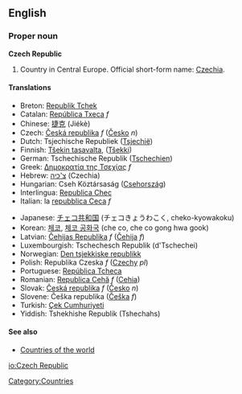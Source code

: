 ==English==
===Proper noun===
'''Czech Republic'''

#Country in Central Europe. Official short-form name: [[Czechia]].

====Translations====
{{top}}
*Breton: [[Republik Tchek]]
*Catalan: [[República Txeca]] ''f''
*Chinese: [[捷克]] (Jiékè)
*Czech: [[Česká republika]]  ''f'' ([[Česko]] ''n'')
*Dutch: Tsjechische Republiek ([[Tsjechië]])
*Finnish: [[Tšekin tasavalta]], ([[Tšekki]])
*German: Tschechische Republik ([[Tschechien]])
*Greek: [[Δημοκρατία της Τσεχίας]] ''f''
*Hebrew: [[צ'כיה]] (Czechia)
*Hungarian: Cseh Köztársaság ([[Csehország]])
*Interlingua: [[Republica Chec]]
*Italian: la [[repubblica Ceca]] ''f''
{{mid}}
*Japanese: [[チェコ共和国]] (チェコきょうわこく, cheko-kyowakoku)
*Korean: [[체코]], [[체코 공화국]] (che co, che co gong hwa gook)
*Latvian: [[Čehijas Republika]] ''f'' ([[Čehija]] ''f'')
*Luxembourgish: Tschechesch Republik (d'Tschechei)
*Norwegian: [[Den tsjekkiske republikk]]
*Polish: Republika Czeska ''f'' ([[Czechy]] ''pl'')
*Portuguese: [[República Tcheca]]
*Romanian: [[Republica Cehă]] ''f'' ([[Cehia]])
*Slovak: [[Česká republika]]  ''f'' ([[Česko]] ''n'')
*Slovene: Češka republika ([[Češka]] ''f'')
*Turkish: [[Çek Cumhuriyeti]]
*Yiddish: Tshekhishe Republik (Tshechahs)
{{bottom}}

====See also====
*[[Countries of the world]]

[[Category:Countries]]
[[io:Czech Republic]]